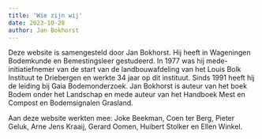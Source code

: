 ```yaml
---
title: 'Wie zijn wij'
date: 2023-10-28
author: Jan Bokhorst
---
```


Deze website is samengesteld door Jan Bokhorst. Hij heeft in Wageningen Bodemkunde en Bemestingsleer gestudeerd. In 1977 was hij mede-initiatiefnemer van de start van de landbouwafdeling van het Louis Bolk Instituut te Driebergen en werkte 34 jaar op dit instituut. Sinds 1991 heeft hij de leiding bij Gaia Bodemonderzoek. Jan Bokhorst is auteur van het boek Bodem onder het Landschap en mede auteur van het Handboek Mest en Compost en Bodemsignalen Grasland.

  


Aan deze website werkten mee: Joke Beekman, Coen ter Berg, Pieter Geluk, Arne Jens Kraaij, Gerard Oomen, Huibert Stolker en Ellen Winkel.


  



